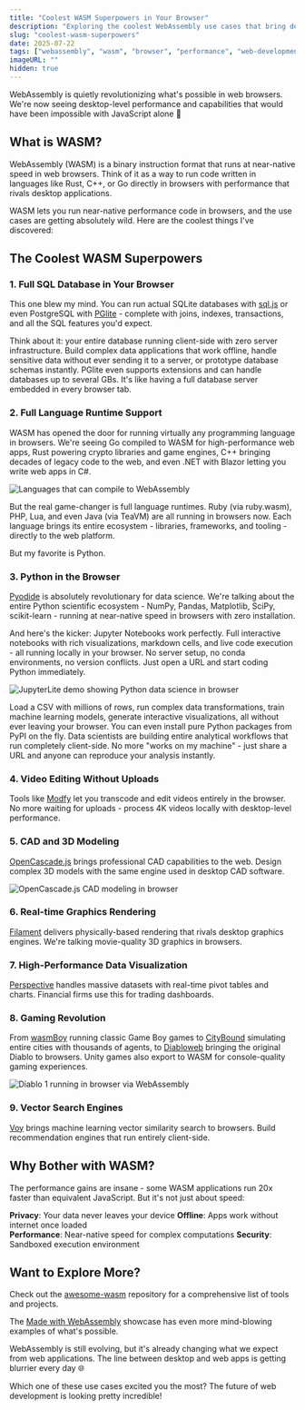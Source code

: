 ```yaml
---
title: "Coolest WASM Superpowers in Your Browser"
description: "Exploring the coolest WebAssembly use cases that bring desktop-level performance to web browsers - from running Python to full SQL databases."
slug: "coolest-wasm-superpowers"
date: 2025-07-22
tags: ["webassembly", "wasm", "browser", "performance", "web-development"]
imageURL: ""
hidden: true
---
```


WebAssembly is quietly revolutionizing what's possible in web browsers. We're now seeing desktop-level performance and capabilities that would have been impossible with JavaScript alone 🚀

## What is WASM?

WebAssembly (WASM) is a binary instruction format that runs at near-native speed in web browsers. Think of it as a way to run code written in languages like Rust, C++, or Go directly in browsers with performance that rivals desktop applications.

WASM lets you run near-native performance code in browsers, and the use cases are getting absolutely wild. Here are the coolest things I've discovered:

## The Coolest WASM Superpowers

### 1. **Full SQL Database in Your Browser**

This one blew my mind. You can run actual SQLite databases with [sql.js](https://github.com/sql-js/sql.js/) or even PostgreSQL with [PGlite](https://github.com/electric-sql/pglite) - complete with joins, indexes, transactions, and all the SQL features you'd expect.

Think about it: your entire database running client-side with zero server infrastructure. Build complex data applications that work offline, handle sensitive data without ever sending it to a server, or prototype database schemas instantly. PGlite even supports extensions and can handle databases up to several GBs. It's like having a full database server embedded in every browser tab.

### 2. **Full Language Runtime Support**

WASM has opened the door for running virtually any programming language in browsers. We're seeing Go compiled to WASM for high-performance web apps, Rust powering crypto libraries and game engines, C++ bringing decades of legacy code to the web, and even .NET with Blazor letting you write web apps in C#.

![Languages that can compile to WebAssembly](/images/blog/2025/coolest-wasm-superpowers/wasm-languages-support.jpg)

But the real game-changer is full language runtimes. Ruby (via ruby.wasm), PHP, Lua, and even Java (via TeaVM) are all running in browsers now. Each language brings its entire ecosystem - libraries, frameworks, and tooling - directly to the web platform.

But my favorite is Python.

### 3. **Python in the Browser**

[Pyodide](https://pyodide.org/) is absolutely revolutionary for data science. We're talking about the entire Python scientific ecosystem - NumPy, Pandas, Matplotlib, SciPy, scikit-learn - running at near-native speed in browsers with zero installation.

And here's the kicker: Jupyter Notebooks work perfectly. Full interactive notebooks with rich visualizations, markdown cells, and live code execution - all running locally in your browser. No server setup, no conda environments, no version conflicts. Just open a URL and start coding Python immediately.

![JupyterLite demo showing Python data science in browser](/images/blog/2025/coolest-wasm-superpowers/jupyterlite-demo.gif)

Load a CSV with millions of rows, run complex data transformations, train machine learning models, generate interactive visualizations, all without ever leaving your browser. You can even install pure Python packages from PyPI on the fly. Data scientists are building entire analytical workflows that run completely client-side. No more "works on my machine" - just share a URL and anyone can reproduce your analysis instantly.

### 4. **Video Editing Without Uploads**

Tools like [Modfy](https://modfy.video/) let you transcode and edit videos entirely in the browser. No more waiting for uploads - process 4K videos locally with desktop-level performance.

### 5. **CAD and 3D Modeling**

[OpenCascade.js](https://ocjs.org/) brings professional CAD capabilities to the web. Design complex 3D models with the same engine used in desktop CAD software.

![OpenCascade.js CAD modeling in browser](/images/blog/2025/coolest-wasm-superpowers/opencascade-cad.jpg)

### 6. **Real-time Graphics Rendering**

[Filament](https://google.github.io/filament/webgl/) delivers physically-based rendering that rivals desktop graphics engines. We're talking movie-quality 3D graphics in browsers.

### 7. **High-Performance Data Visualization**

[Perspective](https://perspective.finos.org/) handles massive datasets with real-time pivot tables and charts. Financial firms use this for trading dashboards.

### 8. **Gaming Revolution**

From [wasmBoy](https://wasmboy.app/) running classic Game Boy games to [CityBound](https://aeplay.org/citybound) simulating entire cities with thousands of agents, to [Diabloweb](https://d07riv.github.io/diabloweb/) bringing the original Diablo to browsers. Unity games also export to WASM for console-quality gaming experiences.

![Diablo 1 running in browser via WebAssembly](/images/blog/2025/coolest-wasm-superpowers/diablo-web-game.jpg)

### 9. **Vector Search Engines**

[Voy](https://github.com/tantaraio/voy) brings machine learning vector similarity search to browsers. Build recommendation engines that run entirely client-side.

## Why Bother with WASM?

The performance gains are insane - some WASM applications run 20x faster than equivalent JavaScript. But it's not just about speed:

**Privacy**: Your data never leaves your device
**Offline**: Apps work without internet once loaded  
**Performance**: Near-native speed for complex computations
**Security**: Sandboxed execution environment

## Want to Explore More?

Check out the [awesome-wasm](https://github.com/mbasso/awesome-wasm) repository for a comprehensive list of tools and projects.

The [Made with WebAssembly](https://madewithwebassembly.com/) showcase has even more mind-blowing examples of what's possible.

WebAssembly is still evolving, but it's already changing what we expect from web applications. The line between desktop and web apps is getting blurrier every day 🌐

Which one of these use cases excited you the most? The future of web development is looking pretty incredible!
